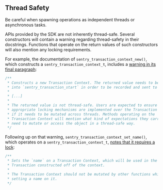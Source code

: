 ## Thread Safety

Be careful when spawning operations as independent threads or asynchronous tasks.

APIs provided by the SDK are not inherently thread-safe. Several constructors will contain a warning regarding thread-safety in their docstrings. Functions that operate on the return values of such constructors will also mention any locking requirements.

For example, the documentation of `sentry_transaction_context_new()`, which constructs a `sentry_transaction_context_t`, includes a [warning in its final paragraph](https://github.com/getsentry/sentry-native/blob/0.4.14/include/sentry.h#L1288-L1309):

```c
/**
 * Constructs a new Transaction Context. The returned value needs to be passed
 * into `sentry_transaction_start` in order to be recorded and sent to sentry.
 *
 * [...]
 *
 * The returned value is not thread-safe. Users are expected to ensure that
 * appropriate locking mechanisms are implemented over the Transaction Context
 * if it needs to be mutated across threads. Methods operating on the
 * Transaction Context will mention what kind of expectations they carry if they
 * need to mutate or access the object in a thread-safe way.
 */
```

Following up on that warning, `sentry_transaction_context_set_name()`, which operates on a `sentry_transaction_context_t`, [notes that it requires a lock](https://github.com/getsentry/sentry-native/blob/0.4.14/include/sentry.h#L1311-L1319):

```c
/**
 * Sets the `name` on a Transaction Context, which will be used in the
 * Transaction constructed off of the context.
 *
 * The Transaction Context should not be mutated by other functions while
 * setting a name on it.
 */
```
